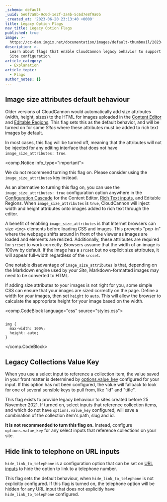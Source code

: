 ```yaml
---
_schema: default
_uuid: 5e6f7a8b-9c0d-1e2f-3a4b-5c6d7e8f9a0b
_created_at: '2023-06-20 23:13:40 +0000'
title: Legacy Option Flags
nav_title: Legacy Option Flags
published: true
image: >-
  https://cc-dam.imgix.net/documentation/images/default-thumbnail/2023-Q4/CloudCannon-Documentation-Thumbnail.png
description: >-
  Learn about flags that enable CloudCannon legacy behavior to support older
  Site configuration.
article_category:
  - Explanation
article_topic:
  - Flags
author_notes: {}
---
```

## Image size attributes default behaviour

Older versions of CloudCannon would automatically add size attributes (width, height, sizes) to the HTML for images uploaded in the [Content Editor](/documentation/articles/the-content-editor/) and [Editable Regions](/documentation/articles/define-editable-regions-in-your-html/). This flag sets this as the default behavior, and will be turned on for some *Sites* where these attributes must be added to rich text images by default.

In most cases, this flag will be turned off, meaning that the attributes will not be injected for any editing interface that does not have `image_size_attributes: true`.

<comp.Notice info_type="important">
  <p>We do not recommend turning this flag on. Please consider using the <code>image_size_attributes</code> key instead.</p>
</comp.Notice>

As an alternative to turning this flag on, you can use the `image_size_attributes: true` configuration option anywhere in the [Configuration Cascade](/documentation/articles/using-the-configuration-cascade/) for the Content Editor, [Rich Text inputs](/documentation/articles/what-is-a-rich-text-input/#block-content), and Editable Regions. When `image_size_attributes` is `true`, CloudCannon will inject width and height attributes onto images added to rich text through the editor.

A benefit of enabling `image_size_attributes` is that Internet browsers can size `<img>` elements before loading CSS and images. This prevents "pop-in" where the webpage shifts around in front of the viewer as images are loaded and elements are resized. Additionally, these attributes are required for `srcset` to work correctly. Browsers assume that the width of an image is 100vw by default. If the image has a `srcset` but no explicit size attributes, it will appear full-width regardless of the `srcset`.

One notable disadvantage of `image_size_attributes` is that, depending on the Markdown engine used by your *Site*, Markdown-formatted images may need to be converted to HTML.

If adding size attributes to your images is not right for you, some simple CSS can ensure that your images are sized correctly on the page. Define a width for your images, then set `height` to `auto`. This will allow the browser to calculate the appropriate height for your image based on the width.

<comp.CodeBlock language="css" source="styles.css">
```

img {
  max-width: 100%;
  height: auto;
}

```
</comp.CodeBlock>

## Legacy Collections Value Key

When you use a select input to reference a collection item, the value saved in your front matter is determined by [options.value\_key](/documentation/articles/what-is-a-select-input/#value_key) configured for your input. If this option has not been configured, the value will fallback to look for one of several sensible keys to pull from, like "id" and "title".

This flag exists to provide legacy behaviour to sites created before 25 November 2021. If turned on, select inputs that reference collection items, and which do not have `options.value_key` configured, will save a combination of the collection item's path, slug and id.

**It is not recommended to turn this flag on.** Instead, configure `options.value_key` for any select inputs that reference collections on your site.

## Hide link to telephone on URL inputs

`hide_link_to_telephone` is a configuration option that can be set on [URL inputs](/documentation/articles/configure-a-url-input) to hide the option to link to a telephone number.

This flag sets the default behaviour, when `hide_link_to_telephone` is not explicitly configured. If this flag is turned on, the telephone option will be hidden for any URL input that does not explicitly have `hide_link_to_telephone` configured.